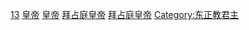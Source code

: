 {{Portal|拜占庭帝国}}
{{Cat main|拜占庭皇帝列表}}
{{各世纪拜占庭皇帝}}

[[Category:各世纪拜占庭皇帝|13]]
[[Category:13世纪拜占庭帝国|皇帝]]
[[Category:13世纪拜占庭人|皇帝]]
[[Category:13世纪中东地区统治者|拜占庭皇帝]]
[[Category:13世纪欧洲君主|拜占庭皇帝]]
[[Category:东正教君主|Category:东正教君主]]